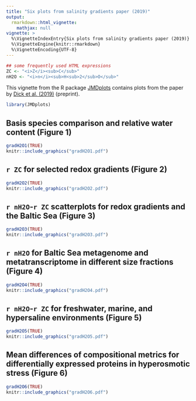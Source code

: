 ```yaml
---
title: "Six plots from salinity gradients paper (2019)"
output: 
  rmarkdown::html_vignette:
    mathjax: null
vignette: >
  %\VignetteIndexEntry{Six plots from salinity gradients paper (2019)}
  %\VignetteEngine{knitr::rmarkdown}
  %\VignetteEncoding{UTF-8}
---
```


```r
## some frequently used HTML expressions
ZC <- "<i>Z</i><sub>C</sub>"
nH2O <- "<i>n</i><sub>H<sub>2</sub>O</sub>"
```

This vignette from the R package [JMDplots](https://github.com/jedick/JMDplots) contains plots from the paper by <a href="gradH2O.html" title="Geochemistry of metagenomes: Distinct compositional signatures of environmental redox and salinity gradients">Dick et al. (2019)</a> (preprint).

```r
library(JMDplots)
```

## Basis species comparison and relative water content (Figure 1)
```r
gradH2O1(TRUE)
knitr::include_graphics("gradH2O1.pdf")
```

## `r ZC` for selected redox gradients (Figure 2)
```r
gradH2O2(TRUE)
knitr::include_graphics("gradH2O2.pdf")
```

## `r nH2O`-`r ZC` scatterplots for redox gradients and the Baltic Sea (Figure 3)
```r
gradH2O3(TRUE)
knitr::include_graphics("gradH2O3.pdf")
```

## `r nH2O` for Baltic Sea metagenome and metatranscriptome in different size fractions (Figure 4)
```r
gradH2O4(TRUE)
knitr::include_graphics("gradH2O4.pdf")
```

## `r nH2O`-`r ZC` for freshwater, marine, and hypersaline environments (Figure 5)
```r
gradH2O5(TRUE)
knitr::include_graphics("gradH2O5.pdf")
```

## Mean differences of compositional metrics for differentially expressed proteins in hyperosmotic stress (Figure 6)
```r
gradH2O6(TRUE)
knitr::include_graphics("gradH2O6.pdf")
```

